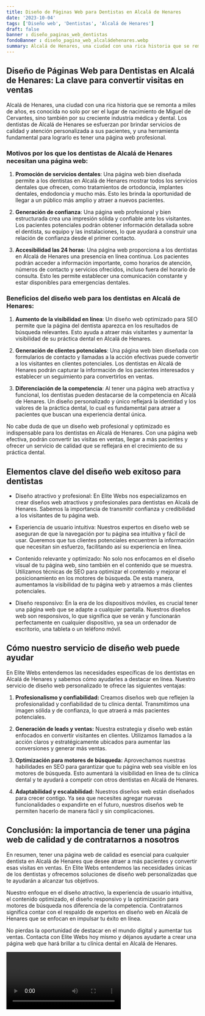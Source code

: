 ```yaml
---
title: Diseño de Páginas Web para Dentistas en Alcalá de Henares
date: '2023-10-04'
tags: ['Diseño web', 'Dentistas', 'Alcalá de Henares']
draft: false
banner : diseño_paginas_web_dentistas
fondoBanner : diseño_pagina_web_alcaládehenares.webp
summary: Alcalá de Henares, una ciudad con una rica historia que se remonta a miles de años, es conocida no solo por ser el lugar de nacimiento de Miguel de Cervantes, sino también por su creciente industria médica y dental. Los dentistas de Alcalá de Henares se esfuerzan por brindar servicios de calidad y atención personalizada a sus pacientes, y una herramienta fundamental para lograrlo es tener una página web profesional.
---
```


## Diseño de Páginas Web para Dentistas en Alcalá de Henares: La clave para convertir visitas en ventas

Alcalá de Henares, una ciudad con una rica historia que se remonta a miles de años, es conocida no solo por ser el lugar de nacimiento de Miguel de Cervantes, sino también por su creciente industria médica y dental. Los dentistas de Alcalá de Henares se esfuerzan por brindar servicios de calidad y atención personalizada a sus pacientes, y una herramienta fundamental para lograrlo es tener una página web profesional.

### Motivos por los que los dentistas de Alcalá de Henares necesitan una página web:

1. **Promoción de servicios dentales**: Una página web bien diseñada permite a los dentistas en Alcalá de Henares mostrar todos los servicios dentales que ofrecen, como tratamientos de ortodoncia, implantes dentales, endodoncia y mucho más. Esto les brinda la oportunidad de llegar a un público más amplio y atraer a nuevos pacientes.

2. **Generación de confianza**: Una página web profesional y bien estructurada crea una impresión sólida y confiable ante los visitantes. Los pacientes potenciales podrán obtener información detallada sobre el dentista, su equipo y las instalaciones, lo que ayudará a construir una relación de confianza desde el primer contacto.

3. **Accesibilidad las 24 horas**: Una página web proporciona a los dentistas en Alcalá de Henares una presencia en línea continua. Los pacientes podrán acceder a información importante, como horarios de atención, números de contacto y servicios ofrecidos, incluso fuera del horario de consulta. Esto les permite establecer una comunicación constante y estar disponibles para emergencias dentales.

### Beneficios del diseño web para los dentistas en Alcalá de Henares:

1. **Aumento de la visibilidad en línea**: Un diseño web optimizado para SEO permite que la página del dentista aparezca en los resultados de búsqueda relevantes. Esto ayuda a atraer más visitantes y aumentar la visibilidad de su práctica dental en Alcalá de Henares.

2. **Generación de clientes potenciales**: Una página web bien diseñada con formularios de contacto y llamadas a la acción efectivas puede convertir a los visitantes en clientes potenciales. Los dentistas en Alcalá de Henares podrán capturar la información de los pacientes interesados ​​y establecer un seguimiento para convertirlos en ventas.

3. **Diferenciación de la competencia**: Al tener una página web atractiva y funcional, los dentistas pueden destacarse de la competencia en Alcalá de Henares. Un diseño personalizado y único reflejará la identidad y los valores de la práctica dental, lo cual es fundamental para atraer a pacientes que buscan una experiencia dental única.

No cabe duda de que un diseño web profesional y optimizado es indispensable para los dentistas en Alcalá de Henares. Con una página web efectiva, podrán convertir las visitas en ventas, llegar a más pacientes y ofrecer un servicio de calidad que se reflejará en el crecimiento de su práctica dental.

<GifSeo />

<Cta />

## Elementos clave del diseño web exitoso para dentistas

- Diseño atractivo y profesional: En Elite Webs nos especializamos en crear diseños web atractivos y profesionales para dentistas en Alcalá de Henares. Sabemos la importancia de transmitir confianza y credibilidad a los visitantes de tu página web.

- Experiencia de usuario intuitiva: Nuestros expertos en diseño web se aseguran de que la navegación por tu página sea intuitiva y fácil de usar. Queremos que tus clientes potenciales encuentren la información que necesitan sin esfuerzo, facilitando así su experiencia en línea.

- Contenido relevante y optimizado: No solo nos enfocamos en el diseño visual de tu página web, sino también en el contenido que se muestra. Utilizamos técnicas de SEO para optimizar el contenido y mejorar el posicionamiento en los motores de búsqueda. De esta manera, aumentamos la visibilidad de tu página web y atraemos a más clientes potenciales.

- Diseño responsivo: En la era de los dispositivos móviles, es crucial tener una página web que se adapte a cualquier pantalla. Nuestros diseños web son responsivos, lo que significa que se verán y funcionarán perfectamente en cualquier dispositivo, ya sea un ordenador de escritorio, una tableta o un teléfono móvil.

## Cómo nuestro servicio de diseño web puede ayudar

En Elite Webs entendemos las necesidades específicas de los dentistas en Alcalá de Henares y sabemos cómo ayudarles a destacar en línea. Nuestro servicio de diseño web personalizado te ofrece las siguientes ventajas:

1. **Profesionalismo y confiabilidad:** Creamos diseños web que reflejen la profesionalidad y confiabilidad de tu clínica dental. Transmitimos una imagen sólida y de confianza, lo que atraerá a más pacientes potenciales.

2. **Generación de leads y ventas:** Nuestra estrategia y diseño web están enfocados en convertir visitantes en clientes. Utilizamos llamados a la acción claros y estratégicamente ubicados para aumentar las conversiones y generar más ventas.

3. **Optimización para motores de búsqueda:** Aprovechamos nuestras habilidades en SEO para garantizar que tu página web sea visible en los motores de búsqueda. Esto aumentará la visibilidad en línea de tu clínica dental y te ayudará a competir con otros dentistas en Alcalá de Henares.

4. **Adaptabilidad y escalabilidad:** Nuestros diseños web están diseñados para crecer contigo. Ya sea que necesites agregar nuevas funcionalidades o expandirte en el futuro, nuestros diseños web te permiten hacerlo de manera fácil y sin complicaciones.

## Conclusión: la importancia de tener una página web de calidad y de contratarnos a nosotros

En resumen, tener una página web de calidad es esencial para cualquier dentista en Alcalá de Henares que desee atraer a más pacientes y convertir esas visitas en ventas. En Elite Webs entendemos las necesidades únicas de los dentistas y ofrecemos soluciones de diseño web personalizadas que te ayudarán a alcanzar tus objetivos.

Nuestro enfoque en el diseño atractivo, la experiencia de usuario intuitiva, el contenido optimizado, el diseño responsivo y la optimización para motores de búsqueda nos diferencia de la competencia. Contratarnos significa contar con el respaldo de expertos en diseño web en Alcalá de Henares que se enfocan en impulsar tu éxito en línea.

No pierdas la oportunidad de destacar en el mundo digital y aumentar tus ventas. Contacta con Elite Webs hoy mismo y déjanos ayudarte a crear una página web que hará brillar a tu clínica dental en Alcalá de Henares.

<Video />

<CtaBot job='Dentistas' city='Alcalá de Henares'/>

<Gmaps query='Alcalá de Henares+españa+maps' />